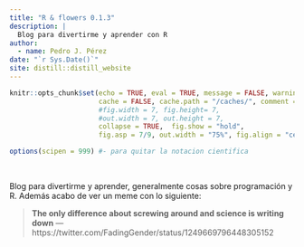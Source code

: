 ```yaml
---
title: "R & flowers 0.1.3"
description: |
  Blog para divertirme y aprender con R
author:
  - name: Pedro J. Pérez
date: "`r Sys.Date()`"  
site: distill::distill_website
---
```



```r
knitr::opts_chunk$set(echo = TRUE, eval = TRUE, message = FALSE, warning = FALSE, 
                      cache = FALSE, cache.path = "/caches/", comment = "#>",
                      #fig.width = 7, fig.height= 7,   
                      #out.width = 7, out.height = 7,
                      collapse = TRUE,  fig.show = "hold",
                      fig.asp = 7/9, out.width = "75%", fig.align = "center")
```

```r
options(scipen = 999) #- para quitar la notacion cientifica
```

<br>

  
Blog para divertirme y aprender, generalmente cosas sobre programación y R. Además acabo de ver un meme con lo siguiente:

> **The only difference about screwing around and science is writing down**  --- https://twitter.com/FadingGender/status/1249669796448305152

